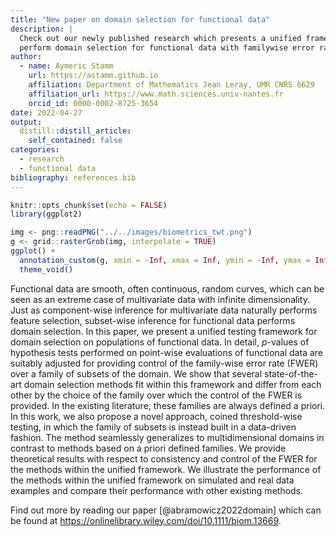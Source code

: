 ```yaml
---
title: "New paper on domain selection for functional data"
description: |
  Check out our newly published research which presents a unified framework to 
  perform domain selection for functional data with familywise error rate control.
author:
  - name: Aymeric Stamm
    url: https://astamm.github.io
    affiliation: Department of Mathematics Jean Leray, UMR CNRS 6629
    affiliation_url: https://www.math.sciences.univ-nantes.fr
    orcid_id: 0000-0002-8725-3654
date: 2022-04-27
output:
  distill::distill_article:
    self_contained: false
categories:
  - research
  - functional data
bibliography: references.bib
---
```


```r
knitr::opts_chunk$set(echo = FALSE)
library(ggplot2)
```

```r
img <- png::readPNG("../../images/biometrics_twt.png")
g <- grid::rasterGrob(img, interpolate = TRUE)
ggplot() +
  annotation_custom(g, xmin = -Inf, xmax = Inf, ymin = -Inf, ymax = Inf) + 
  theme_void()
```

Functional data are smooth, often continuous, random curves, which can be seen as an extreme case of multivariate data with infinite dimensionality. Just as component-wise inference for multivariate data naturally performs feature selection, subset-wise inference for functional data performs domain selection. In this paper, we present a unified testing framework for domain selection on populations of functional data. In detail, $p$-values of hypothesis tests performed on point-wise evaluations of functional data are suitably adjusted for providing control of the family-wise error rate (FWER) over a family of subsets of the domain. We show that several state-of-the-art domain selection methods fit within this framework and differ from each other by the choice of the family over which the control of the FWER is provided. In the existing literature, these families are always defined a priori. In this work, we also propose a novel approach, coined threshold-wise testing, in which the family of subsets is instead built in a data-driven fashion. The method seamlessly generalizes to multidimensional domains in contrast to methods based on a priori defined families. We provide theoretical results with respect to consistency and control of the FWER for the methods within the unified framework. We illustrate the performance of the methods within the unified framework on simulated and real data examples and compare their performance with other existing methods.

Find out more by reading our paper [@abramowicz2022domain] which can be found at <https://onlinelibrary.wiley.com/doi/10.1111/biom.13669>.
